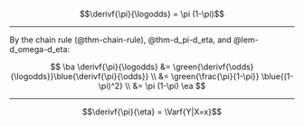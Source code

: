:::{#thm-d_pi-d_eta}

$$\derivf{\pi}{\logodds} = \pi (1-\pi)$$
:::

---

::: proof

By the chain rule (@thm-chain-rule), @thm-d_pi-d_eta, and @lem-d_omega-d_eta:

$$
\ba
\derivf{\pi}{\logodds} 
&= \green{\derivf{\odds}{\logodds}}\blue{\derivf{\pi}{\odds}}
\\
&= \green{\frac{\pi}{1-\pi}} \blue{(1-\pi)^2}
\\
&= \pi (1-\pi)
\ea
$$

:::

---

:::{#cor-d_pi-d_eta-var}
$$\derivf{\pi}{\eta} = \Varf{Y|X=x}$$
:::
